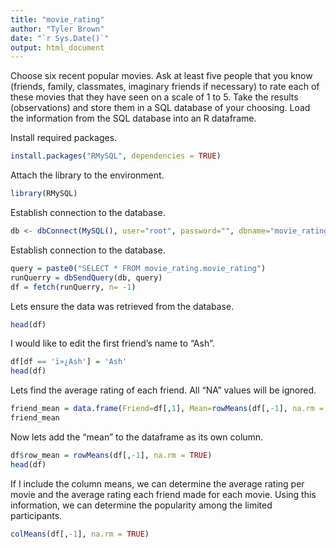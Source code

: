 ---
title: "movie_rating"
author: "Tyler Brown"
date: "`r Sys.Date()`"
output: html_document
---

Choose six recent popular movies. Ask at least five people that you know (friends, family, classmates, imaginary
friends if necessary) to rate each of these movies that they have seen on a scale of 1 to 5. Take the results
(observations) and store them in a SQL database of your choosing. Load the information from the SQL database
into an R dataframe.

Install required packages.
```{r}
install.packages("RMySQL", dependencies = TRUE)
```
Attach the library to the environment.
```{r}
library(RMySQL)
```

Establish connection to the database.
```{r}
db <- dbConnect(MySQL(), user="root", password="", dbname="movie_rating", host="localhost", port=3306)
```

Establish connection to the database.
```{r}
query = paste0("SELECT * FROM movie_rating.movie_rating")
runQuerry = dbSendQuery(db, query)
df = fetch(runQuerry, n= -1)
```

Lets ensure the data was retrieved from the database.
```{r}
head(df)
```

I would like to edit the first friend's name to "Ash".
```{r}
df[df == 'ï»¿Ash'] = 'Ash'
head(df)
```

Lets find the average rating of each friend. All "NA" values will be ignored.
```{r}
friend_mean = data.frame(Friend=df[,1], Mean=rowMeans(df[,-1], na.rm = TRUE))
friend_mean
```

Now lets add the "mean" to the dataframe as its own column.
```{r}
df$row_mean = rowMeans(df[,-1], na.rm = TRUE)
head(df)
```

If I include the column means, we can determine the average rating per movie and the average rating each friend made for each movie. Using this information, we can determine the popularity among the limited participants.
```{r}
colMeans(df[,-1], na.rm = TRUE)
```

